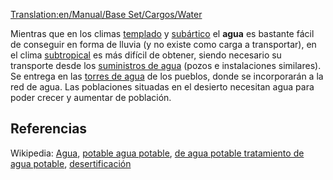[[Translation:en/Manual/Base Set/Cargos/Water]]

{{es/Manual/Base Set/Cargos/Carga| carga  = Agua
| imagen = en/Manual/Base Set/Cargos/Water.png
| producida =[[es/Manual/Base Set/Industries/Suministro de agua|Suministro de agua]]
| aceptada  =[[es/Manual/Base Set/Industries/Torre de agua|Torre de agua]]
}}
Mientras que en los climas [[es/Manual/Clima|templado]] y [[es/Manual/Clima|subártico]] el '''agua''' es bastante fácil de conseguir en forma de lluvia (y no existe como carga a transportar), en el clima [[es/Manual/Clima|subtropical]] es más difícil de obtener, siendo necesario su transporte desde los [[es/Manual/Base Set/Industries/Suministro de agua|suministros de agua]] (pozos e instalaciones similares). Se entrega en las [[es/Manual/Base Set/Industries/Torre de agua|torres de agua]] de los pueblos, donde se incorporarán a la red de agua. Las poblaciones situadas en el desierto necesitan agua para poder crecer y aumentar de población.


==Referencias==
Wikipedia: [https://www.wikipedia.org/wiki/es:agua Agua], [https://www.wikipedia.org/wiki/es:agua potable agua potable], [https://www.wikipedia.org/wiki/es:tratamiento de agua potable tratamiento de agua potable], [https://www.wikipedia.org/wiki/es:desertificación desertificación]
